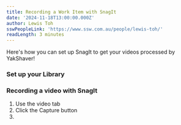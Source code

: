 ```yaml
---
title: Recording a Work Item with SnagIt
date: '2024-11-18T13:00:00.000Z'
author: Lewis Toh
sswPeopleLink: 'https://www.ssw.com.au/people/lewis-toh/'
readLength: 3 minutes
---
```


Here's how you can set up SnagIt to get your videos processed by YakShaver!

### Set up your Library

### Recording a video with SnagIt

1. Use the video tab
2. Click the Capture button
3.
